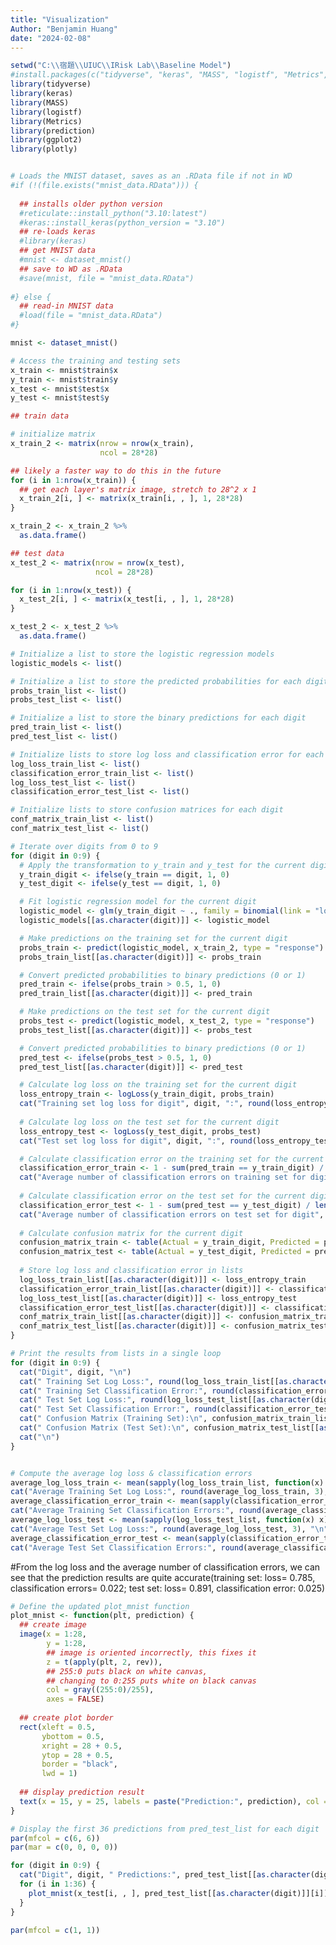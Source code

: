 ```yaml
---
title: "Visualization"
Author: "Benjamin Huang"
date: "2024-02-08"
---
```


```r

setwd("C:\\宿題\\UIUC\\IRisk Lab\\Baseline Model")
#install.packages(c("tidyverse", "keras", "MASS", "logistf", "Metrics", "prediction", "ggplot2", "plotly"))
library(tidyverse)
library(keras)
library(MASS)
library(logistf)
library(Metrics)
library(prediction)
library(ggplot2)
library(plotly)


# Loads the MNIST dataset, saves as an .RData file if not in WD
#if (!(file.exists("mnist_data.RData"))) {
  
  ## installs older python version
  #reticulate::install_python("3.10:latest")
  #keras::install_keras(python_version = "3.10")
  ## re-loads keras
  #library(keras)
  ## get MNIST data
  #mnist <- dataset_mnist()
  ## save to WD as .RData
  #save(mnist, file = "mnist_data.RData")
  
#} else {
  ## read-in MNIST data
  #load(file = "mnist_data.RData")
#}

mnist <- dataset_mnist()

# Access the training and testing sets
x_train <- mnist$train$x
y_train <- mnist$train$y
x_test <- mnist$test$x
y_test <- mnist$test$y
```

```r

## train data

# initialize matrix
x_train_2 <- matrix(nrow = nrow(x_train),
                    ncol = 28*28)

## likely a faster way to do this in the future
for (i in 1:nrow(x_train)) {
  ## get each layer's matrix image, stretch to 28^2 x 1
  x_train_2[i, ] <- matrix(x_train[i, , ], 1, 28*28)
}

x_train_2 <- x_train_2 %>%
  as.data.frame()

## test data
x_test_2 <- matrix(nrow = nrow(x_test),
                   ncol = 28*28)

for (i in 1:nrow(x_test)) {
  x_test_2[i, ] <- matrix(x_test[i, , ], 1, 28*28)
}

x_test_2 <- x_test_2 %>%
  as.data.frame()
```

```r
# Initialize a list to store the logistic regression models
logistic_models <- list()

# Initialize a list to store the predicted probabilities for each digit
probs_train_list <- list()
probs_test_list <- list()

# Initialize a list to store the binary predictions for each digit
pred_train_list <- list()
pred_test_list <- list()

# Initialize lists to store log loss and classification error for each digit
log_loss_train_list <- list()
classification_error_train_list <- list()
log_loss_test_list <- list()
classification_error_test_list <- list()

# Initialize lists to store confusion matrices for each digit
conf_matrix_train_list <- list()
conf_matrix_test_list <- list()

# Iterate over digits from 0 to 9
for (digit in 0:9) {
  # Apply the transformation to y_train and y_test for the current digit
  y_train_digit <- ifelse(y_train == digit, 1, 0)
  y_test_digit <- ifelse(y_test == digit, 1, 0)

  # Fit logistic regression model for the current digit
  logistic_model <- glm(y_train_digit ~ ., family = binomial(link = "logit"), data = x_train_2)
  logistic_models[[as.character(digit)]] <- logistic_model

  # Make predictions on the training set for the current digit
  probs_train <- predict(logistic_model, x_train_2, type = "response")
  probs_train_list[[as.character(digit)]] <- probs_train

  # Convert predicted probabilities to binary predictions (0 or 1)
  pred_train <- ifelse(probs_train > 0.5, 1, 0)
  pred_train_list[[as.character(digit)]] <- pred_train

  # Make predictions on the test set for the current digit
  probs_test <- predict(logistic_model, x_test_2, type = "response")
  probs_test_list[[as.character(digit)]] <- probs_test

  # Convert predicted probabilities to binary predictions (0 or 1)
  pred_test <- ifelse(probs_test > 0.5, 1, 0)
  pred_test_list[[as.character(digit)]] <- pred_test

  # Calculate log loss on the training set for the current digit
  loss_entropy_train <- logLoss(y_train_digit, probs_train)
  cat("Training set log loss for digit", digit, ":", round(loss_entropy_train, 3), "\n")
  
  # Calculate log loss on the test set for the current digit
  loss_entropy_test <- logLoss(y_test_digit, probs_test)
  cat("Test set log loss for digit", digit, ":", round(loss_entropy_test, 3), "\n")

  # Calculate classification error on the training set for the current digit
  classification_error_train <- 1 - sum(pred_train == y_train_digit) / length(y_train_digit)
  cat("Average number of classification errors on training set for digit", digit, ":", round(classification_error_train, 3), "\n")
  
  # Calculate classification error on the test set for the current digit
  classification_error_test <- 1 - sum(pred_test == y_test_digit) / length(y_test_digit)
  cat("Average number of classification errors on test set for digit", digit, ":", round(classification_error_test, 3), "\n")
  
  # Calculate confusion matrix for the current digit
  confusion_matrix_train <- table(Actual = y_train_digit, Predicted = pred_train)
  confusion_matrix_test <- table(Actual = y_test_digit, Predicted = pred_test)
  
  # Store log loss and classification error in lists
  log_loss_train_list[[as.character(digit)]] <- loss_entropy_train
  classification_error_train_list[[as.character(digit)]] <- classification_error_train
  log_loss_test_list[[as.character(digit)]] <- loss_entropy_test
  classification_error_test_list[[as.character(digit)]] <- classification_error_test
  conf_matrix_train_list[[as.character(digit)]] <- confusion_matrix_train
  conf_matrix_test_list[[as.character(digit)]] <- confusion_matrix_test
}
```

```r

# Print the results from lists in a single loop
for (digit in 0:9) {
  cat("Digit", digit, "\n")
  cat(" Training Set Log Loss:", round(log_loss_train_list[[as.character(digit)]], 3), "\n")
  cat(" Training Set Classification Error:", round(classification_error_train_list[[as.character(digit)]], 3), "\n")
  cat(" Test Set Log Loss:", round(log_loss_test_list[[as.character(digit)]], 3), "\n")
  cat(" Test Set Classification Error:", round(classification_error_test_list[[as.character(digit)]], 3), "\n")
  cat(" Confusion Matrix (Training Set):\n", confusion_matrix_train_list[[as.character(digit)]], "\n")
  cat(" Confusion Matrix (Test Set):\n", confusion_matrix_test_list[[as.character(digit)]], "\n")
  cat("\n")
}


# Compute the average log loss & classification errors
average_log_loss_train <- mean(sapply(log_loss_train_list, function(x) x))
cat("Average Training Set Log Loss:", round(average_log_loss_train, 3), "\n")
average_classification_error_train <- mean(sapply(classification_error_train_list, function(x) x))
cat("Average Training Set Classification Errors:", round(average_classification_error_train, 3), "\n")
average_log_loss_test <- mean(sapply(log_loss_test_list, function(x) x))
cat("Average Test Set Log Loss:", round(average_log_loss_test, 3), "\n")
average_classification_error_test <- mean(sapply(classification_error_test_list, function(x) x))
cat("Average Test Set Classification Errors:", round(average_classification_error_test, 3), "\n")
```

#From the log loss and the average number of classification errors, we can see that the prediction results are quite accurate(training set: loss= 0.785, classification errors= 0.022; test set: loss= 0.891, classification error: 0.025)

```r
# Define the updated plot_mnist function
plot_mnist <- function(plt, prediction) {
  ## create image
  image(x = 1:28,
        y = 1:28,
        ## image is oriented incorrectly, this fixes it
        z = t(apply(plt, 2, rev)),
        ## 255:0 puts black on white canvas,
        ## changing to 0:255 puts white on black canvas
        col = gray((255:0)/255),
        axes = FALSE)
  
  ## create plot border
  rect(xleft = 0.5,
       ybottom = 0.5,
       xright = 28 + 0.5,
       ytop = 28 + 0.5,
       border = "black",
       lwd = 1)
  
  ## display prediction result
  text(x = 15, y = 25, labels = paste("Prediction:", prediction), col = "red", cex = 1.5)
}

# Display the first 36 predictions from pred_test_list for each digit
par(mfcol = c(6, 6))
par(mar = c(0, 0, 0, 0))

for (digit in 0:9) {
  cat("Digit", digit, " Predictions:", pred_test_list[[as.character(digit)]][1:36], "\n")
  for (i in 1:36) {
    plot_mnist(x_test[i, , ], pred_test_list[[as.character(digit)]][i])
  }
}

par(mfcol = c(1, 1))
```